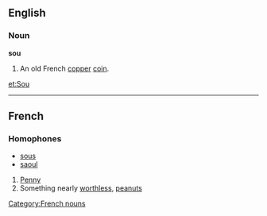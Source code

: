 ==English==

===Noun===

'''sou'''

#An old French [[copper]] [[coin]].

[[et:Sou]]

----
==French==
===Homophones===
*[[sous]]
*[[saoul]]
# [[Penny]]
# Something nearly [[worthless]], [[peanuts]]
[[Category:French nouns]]